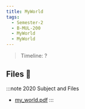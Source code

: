```yaml
---
title: MyWorld
tags:
  - Semester-2
  - B-MUL-200
  - MyWorld
  - MyWorld
---
```

> Timeline: ?


## Files 📂

:::note 2020 Subject and Files
- [my_world.pdf](https://github.com/Studio-17/Epitech-Subjects/raw/main/Semester-2/B-MUL-200/MyWorld/MyWorld/my_world.pdf)
:::
